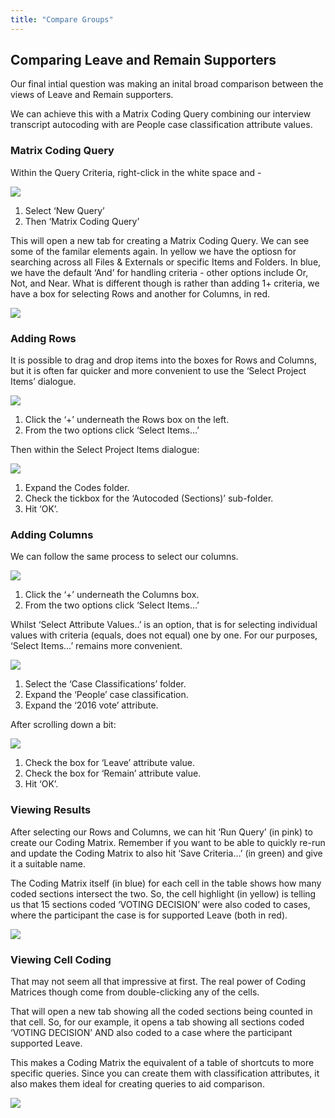 ```yaml
---
title: "Compare Groups"
---
```


## Comparing Leave and Remain Supporters

Our final intial question was making an inital broad comparison between the views of Leave and Remain supporters.

We can achieve this with a Matrix Coding Query combining our interview transcript autocoding with are People case classification attribute values.

### Matrix Coding Query

Within the Query Criteria, right-click in the white space and -

::: instructions

![](../images/matrix-coding1.png)

1. Select 'New Query'
2. Then 'Matrix Coding Query'

:::

This will open a new tab for creating a Matrix Coding Query. We can see some of the familar elements again. In yellow we have the optiosn for searching across all Files & Externals or specific Items and Folders. In blue, we have the default 'And' for handling criteria - other options include Or, Not, and Near. What is different though is rather than adding 1+ criteria, we have a box for selecting Rows and another for Columns, in red.

::: instructions

![](../images/matrix-coding2.png)

:::

### Adding Rows

It is possible to drag and drop items into the boxes for Rows and Columns, but it is often far quicker and more convenient to use the 'Select Project Items' dialogue.

::: instructions

![](../images/matrix-coding3.png)

1. Click the '+' underneath the Rows box on the left.
2. From the two options click 'Select Items...'

:::

Then within the Select Project Items dialogue:

::: instructions

![](../images/matrix-coding4.png)


1. Expand the Codes folder.
2. Check the tickbox for the 'Autocoded (Sections)' sub-folder.
3. Hit 'OK'.

:::

### Adding Columns

We can follow the same process to select our columns.

::: instructions

![](../images/matrix-coding5.png)

1. Click the '+' underneath the Columns box.
2. From the two options click 'Select Items...'

:::

Whilst 'Select Attribute Values..' is an option, that is for selecting individual values with criteria (equals, does not equal) one by one. For our purposes, 'Select Items...' remains more convenient.

::: instructions

![](../images/matrix-coding6.png)

1. Select the 'Case Classifications' folder.
2. Expand the 'People' case classification.
3. Expand the '2016 vote' attribute.

:::

After scrolling down a bit:

::: instructions

![](../images/matrix-coding7.png)


1. Check the box for 'Leave' attribute value.
2. Check the box for 'Remain' attribute value.
3. Hit 'OK'.

:::

### Viewing Results

After selecting our Rows and Columns, we can hit 'Run Query' (in pink) to create our Coding Matrix. Remember if you want to be able to quickly re-run and update the Coding Matrix to also hit 'Save Criteria...' (in green) and give it a suitable name.

The Coding Matrix itself (in blue) for each cell in the table shows how many coded sections intersect the two. So, the cell highlight (in yellow) is telling us that 15 sections coded 'VOTING DECISION' were also coded to cases, where the participant the case is for supported Leave (both in red). 

::: instructions
![](../images/matrix-coding8.png)
:::

### Viewing Cell Coding

That may not seem all that impressive at first. The real power of Coding Matrices though come from double-clicking any of the cells.

That will open a new tab showing all the coded sections being counted in that cell. So, for our example, it opens a tab showing all sections coded 'VOTING DECISION' AND also coded to a case where the participant supported Leave.

This makes a Coding Matrix the equivalent of a table of shortcuts to more specific queries. Since you can create them with classification attributes, it also makes them ideal for creating queries to aid comparison.

::: instructions
![](../images/matrix-coding9.png)
:::

